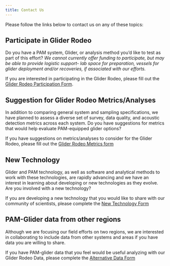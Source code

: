 ```yaml
---
title: Contact Us 
---
```


Please follow the links below to contact us on any of these topics:


## Participate in Glider Rodeo
Do you have a PAM system, Glider, or analysis method you’d like to test as part of this effort? *We cannot currently offer funding to participate, but may be able to provide logistic support- lab space for preparation, vessels for glider deployment and/or recoveries, if associated with our efforts.*

If you are interested in participating in the Glider Rodeo, please fill out the [Glider Rodeo Participation Form](https://forms.gle/pbHmbKHBMFVvRXto9){target="_blank"}.


## Suggestion for Glider Rodeo Metrics/Analyses
In addition to comparing general system and sampling specifications, we have planned to assess a diverse set of survey, data quality, and acoustic detection metrics across each system. Do you have suggestions for metrics that would help evaluate PAM-equipped glider options?

If you have suggestions on metrics/analyses to consider for the Glider Rodeo, please fill out the [Glider Rodeo Metrics form](https://forms.gle/gMRRGH2vrGxFwtvK6){target="_blank"}


## New Technology
Glider and PAM technology, as well as software and analytical methods to work with these technologies, are rapidly advancing and we have an interest in learning about developing or new technologies as they evolve. Are you involved with a new technology?

If you are developing a new technology that you would like to share with our community of scientists, please complete the [New Technology Form](https://forms.gle/m3dYdzWwrgggjGyg7){target="_blank"}


## PAM-Glider data from other regions
Although we are focusing our field efforts on two regions, we are interested in collaborating to include data from other systems and areas if you have data you are willing to share.

If you have PAM-glider data that you feel would be useful analyzing with our Glider Rodeo Data, please complete the [Alternative Data Form](https://forms.gle/fqaw896PjEsvx4Eh9){target="_blank"}


